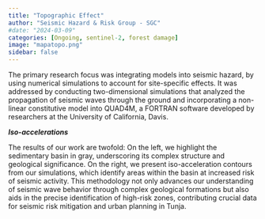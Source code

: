 ```yaml
---
title: "Topographic Effect"
author: "Seismic Hazard & Risk Group - SGC"
#date: "2024-03-09"
categories: [Ongoing, sentinel-2, forest damage]
image: "mapatopo.png"
sidebar: false
---
```


The primary research focus was integrating models into seismic hazard, by using numerical simulations to account for site-specific effects. It was addressed by conducting two-dimensional simulations that analyzed the propagation of seismic waves through the ground and incorporating a non-linear constitutive model into QUAD4M, a FORTRAN software developed by researchers at the University of California, Davis.

***Iso-accelerations***

The results of our work are twofold: On the left, we highlight the sedimentary basin in gray, underscoring its complex structure and geological significance. On the right, we present iso-acceleration contours from our simulations, which identify areas within the basin at increased risk of seismic activity. This methodology not only advances our understanding of seismic wave behavior through complex geological formations but also aids in the precise identification of high-risk zones, contributing crucial data for seismic risk mitigation and urban planning in Tunja.


